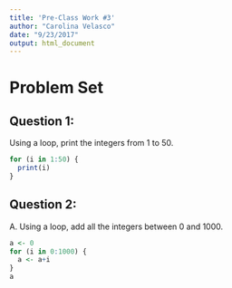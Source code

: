 ```yaml
---
title: 'Pre-Class Work #3'
author: "Carolina Velasco"
date: "9/23/2017"
output: html_document
---
```


# Problem Set
## Question 1:
Using a loop, print the integers from 1 to 50.
```r
for (i in 1:50) {
  print(i)
}
```

## Question 2:
A. Using a loop, add all the integers between 0 and 1000.
```r
a <- 0
for (i in 0:1000) {
  a <- a+i
}
a
```

